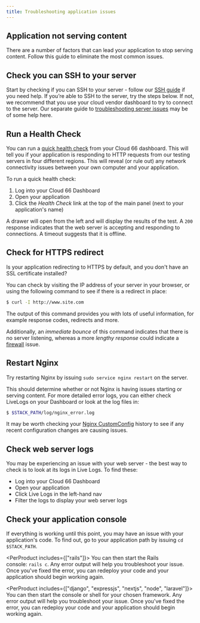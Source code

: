 ```yaml
---
title: Troubleshooting application issues
---
```


## Application not serving content

There are a number of factors that can lead your application to stop serving content. Follow this guide to eliminate the most common issues.

## Check you can SSH to your server

Start by checking if you can SSH to your server - follow our [SSH guide](/:product/:version?/servers/ssh-to-server) if you need help. If you’re able to SSH to the server, try the steps below. If not, we recommend that you use your cloud vendor dashboard to try to connect to the server. Our separate guide to [troubleshooting server issues](/:product/:version?/servers/troubleshooting-server-connection) may be of some help here. 

## Run a Health Check

You can run a [quick health check](/:product/:version?/servers/application-health-checks#global-availability-checks) from your Cloud 66 dashboard. This will tell you if your application is responding to HTTP requests from our testing servers in four different regions. This will reveal (or rule out) any network connectivity issues between your own computer and your application.

To run a quick health check:

1. Log into your Cloud 66 Dashboard 
2. Open your application
3. Click the *Health Check* link at the top of the main panel (next to your application's name) 

A drawer will open from the left and will display the results of the test. A `200` response indicates that the web server is accepting and responding to connections. A timeout suggests that it is offline.  

## Check for HTTPS redirect

Is your application redirecting to HTTPS by default, and you don't have an SSL certificate installed?

You can check by visiting the IP address of your server in your browser, or using the following command to see if there is a redirect in place:

```bash
$ curl -I http://www.site.com
```

The output of this command provides you with lots of useful information, for example response codes, redirects and more. 

Additionally, an *immediate bounce* of this command indicates that there is no server listening, whereas a more *lengthy response* could indicate a [firewall](/:product/:version?/security/firewall-rule) issue.

## Restart Nginx

Try restarting Nginx by issuing `sudo service nginx restart` on the server.

This should determine whether or not Nginx is having issues starting or serving content. For more detailed error logs, you can either check LiveLogs on your Dashboard or look at the log files in:

```bash
$ $STACK_PATH/log/nginx_error.log
```

It may be worth checking your [Nginx CustomConfig](/:product/:version?/custom-config/custom-config#accessing-custom-config) history to see if any recent configuration changes are causing issues.

## Check web server logs

You may be experiencing an issue with your web server - the best way to check is to look at its logs in Live Logs. To find these:

- Log into your Cloud 66 Dashboard
- Open your application
- Click Live Logs in the left-hand nav
- Filter the logs to display your web server logs

## Check your application console

If everything is working until this point, you may have an issue  with your application's code. To find out, go to your application path by issuing `cd $STACK_PATH`.

<PerProduct includes={["rails"]}>
You can then start the Rails console: `rails c`. Any error output will help you troubleshoot your issue. Once you've fixed the error, you can redeploy your code and your application should begin working again.
</PerProduct>

<PerProduct includes={["django", "expressjs", "nextjs", "node", "laravel"]}>
You can then start the console or shell for your chosen framework. Any error output will help you troubleshoot your issue. Once you've fixed the error, you can redeploy your code and your application should begin working again.
</PerProduct>